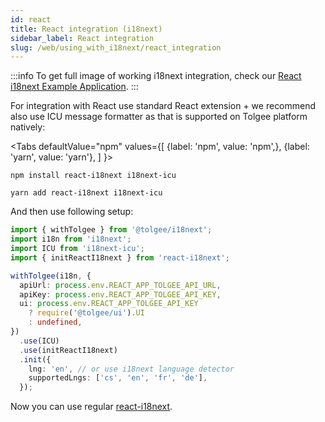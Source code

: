 ```yaml
---
id: react
title: React integration (i18next)
sidebar_label: React integration
slug: /web/using_with_i18next/react_integration
---
```


:::info
To get full image of working i18next integration, check our [React i18next Example Application](https://github.com/tolgee/react-i18next-example).
:::

For integration with React use standard React extension + we recommend also use ICU message formatter as that is supported on Tolgee platform natively:


<Tabs
    defaultValue="npm"
    values={[
        {label: 'npm', value: 'npm',},
        {label: 'yarn', value: 'yarn'},
    ]
    }>
<TabItem value="npm">

```shell
npm install react-i18next i18next-icu
```

</TabItem>
<TabItem value="yarn">

```shell
yarn add react-i18next i18next-icu
```

</TabItem>
</Tabs>

And then use following setup:

```ts
import { withTolgee } from '@tolgee/i18next';
import i18n from 'i18next';
import ICU from 'i18next-icu';
import { initReactI18next } from 'react-i18next';

withTolgee(i18n, {
  apiUrl: process.env.REACT_APP_TOLGEE_API_URL,
  apiKey: process.env.REACT_APP_TOLGEE_API_KEY,
  ui: process.env.REACT_APP_TOLGEE_API_KEY
    ? require('@tolgee/ui').UI
    : undefined,
})
  .use(ICU)
  .use(initReactI18next)
  .init({
    lng: 'en', // or use i18next language detector
    supportedLngs: ['cs', 'en', 'fr', 'de'],
  });
```

Now you can use regular [react-i18next](https://react.i18next.com/).